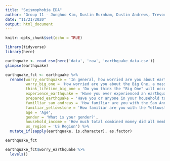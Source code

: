 ```yaml
---
title: "Seismophobia EDA"
author: "Group 11 - Junghoo Kim, Dustin Burnham, Dustin Andrews, Trevor Kinsey"
date: "11/21/2020"
output: html_document
---
```


```r
knitr::opts_chunk$set(echo = TRUE)
```

```r
library(tidyverse)
library(here)
```

```r
earthquake <- read_csv(here('data', 'raw', 'earthquake_data.csv'))
glimpse(earthquake)
```

```r
earthquake_fct <- earthquake %>%
  rename(worry_earthquake = 'In general, how worried are you about earthquakes?',
         worry_big_one = 'How worried are you about the Big One, a massive, catastrophic earthquake?',
         think_lifetime_big_one = 'Do you think the "Big One" will occur in your lifetime?',
         experience_earthquake = 'Have you ever experienced an earthquake?',
         prepared_earthquake = 'Have you or anyone in your household taken any precautions for an earthquake (packed an earthquake survival kit, prepared an evacuation plan, etc.)?',
         familliar_san_andreas = 'How familiar are you with the San Andreas Fault line?',
         familiar_yellowstone = 'How familiar are you with the Yellowstone Supervolcano?',
         age = 'Age',
         gender = 'What is your gender?',
         household_income = 'How much total combined money did all members of your HOUSEHOLD earn last year?',
         us_region = 'US Region') %>%
  mutate_if(sapply(earthquake, is.character), as.factor)

earthquake_fct
```

```r
earthquake_fct$worry_earthquake %>%
  levels()
```